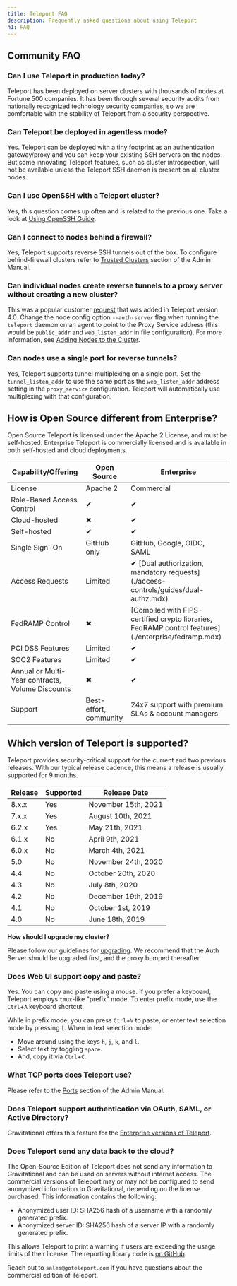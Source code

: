 ```yaml
---
title: Teleport FAQ
description: Frequently asked questions about using Teleport
h1: FAQ
---
```


## Community FAQ

### Can I use Teleport in production today?

Teleport has been deployed on server clusters with thousands of nodes at
Fortune 500 companies. It has been through several security audits from
nationally recognized technology security companies, so we are comfortable with
the stability of Teleport from a security perspective.

### Can Teleport be deployed in agentless mode?

Yes. Teleport can be deployed with a tiny footprint as an authentication
gateway/proxy and you can keep your existing SSH servers on the nodes. But some
innovating Teleport features, such as cluster introspection, will not be
available unless the Teleport SSH daemon is present on all cluster nodes.

### Can I use OpenSSH with a Teleport cluster?

Yes, this question comes up often and is related to the previous one. Take a
look at [Using OpenSSH Guide](./server-access/guides/openssh.mdx).

### Can I connect to nodes behind a firewall?

Yes, Teleport supports reverse SSH tunnels out of the box. To configure
behind-firewall clusters refer to [Trusted Clusters](./setup/admin/trustedclusters.mdx)
section of the Admin Manual.

### Can individual nodes create reverse tunnels to a proxy server without creating a new cluster?

This was a popular customer
[request](https://github.com/gravitational/teleport/issues/803) that was added
in Teleport version 4.0. Change the node config option `--auth-server` flag when
running the `teleport` daemon on an agent to point to the Proxy Service address
(this would be `public_addr` and `web_listen_addr` in file configuration). For
more information, see
[Adding Nodes to the Cluster](./setup/admin/adding-nodes.mdx).

### Can nodes use a single port for reverse tunnels?

Yes, Teleport supports tunnel multiplexing on a single port. Set the
`tunnel_listen_addr` to use the same port as the `web_listen_addr` address
setting in the `proxy_service` configuration. Teleport will automatically use
multiplexing with that configuration.

## How is Open Source different from Enterprise?

Open Source Teleport is licensed under the Apache 2 License, and must be
self-hosted. Enterprise Teleport is commercially licensed and is available in
both self-hosted and cloud deployments.

<table>
  <thead>
    <tr>
      <th>Capability/Offering</th>
      <th>Open Source</th>
      <th>Enterprise</th>
    </tr>
  </thead>

  <tbody>
    <tr>
      <td>License</td>
      <td>Apache 2</td>
      <td>Commercial</td>
    </tr>
    <tr>
      <td>Role-Based Access Control</td>
      <td>&#10004;</td>
      <td>&#10004;</td>
    </tr>
    <tr>
      <td>Cloud-hosted</td>
      <td>&#10006;</td>
      <td>&#10004;</td>
    </tr>
    <tr>
      <td>Self-hosted</td>
      <td>&#10004;</td>
      <td>&#10004;</td>
    </tr>
    <tr>
      <td>Single Sign-On</td>
      <td>GitHub only</td>
      <td>GitHub, Google, OIDC, SAML</td>
    </tr>
    <tr>
      <td>Access Requests</td>
      <td>Limited</td>
      <td>&#10004; [Dual authorization, mandatory requests](./access-controls/guides/dual-authz.mdx)</td>
    </tr>
    <tr>
      <td>FedRAMP Control</td>
      <td>&#10006;</td>
      <td>[Compiled with FIPS-certified crypto libraries, FedRAMP control features](./enterprise/fedramp.mdx)</td>
    </tr>
    <tr>
      <td>PCI DSS Features</td>
      <td>Limited</td>
      <td>&#10004;</td>
    </tr>
    <tr>
      <td>SOC2 Features</td>
      <td>Limited</td>
      <td>&#10004;</td>
    </tr>
    <tr>
      <td>Annual or Multi-Year contracts, Volume Discounts</td>
      <td>&#10006;</td>
      <td>&#10004;</td>
    </tr>
    <tr>
      <td>Support</td>
      <td>Best-effort, community</td>
      <td>24x7 support with premium SLAs & account managers</td>
    </tr>
  </tbody>
</table>

## Which version of Teleport is supported?

Teleport provides security-critical support for the current and two previous releases. With our typical release cadence, this means a release is usually supported for 9 months.

| Release | Supported | Release Date        |
| --------|-----------| --------------------|
| 8.x.x   | Yes       | November 15th, 2021 |
| 7.x.x   | Yes       | August 10th, 2021   |
| 6.2.x   | Yes       | May 21th, 2021      |
| 6.1.x   | No        | April 9th, 2021     |
| 6.0.x   | No        | March 4th, 2021     |
| 5.0     | No        | November 24th, 2020 |
| 4.4     | No        | October 20th, 2020  |
| 4.3     | No        | July 8th, 2020      |
| 4.2     | No        | December 19th, 2019 |
| 4.1     | No        | October 1st, 2019   |
| 4.0     | No        | June 18th, 2019     |

**How should I upgrade my cluster?**

Please follow our guidelines for [upgrading](./setup/admin/graceful-restarts.mdx).
We recommend that the Auth Server should be upgraded first, and the proxy bumped thereafter.

### Does Web UI support copy and paste?

Yes. You can copy and paste using a mouse. If you prefer a keyboard, Teleport employs
`tmux`-like "prefix" mode. To enter prefix mode, use the `Ctrl`+`A` keyboard shortcut.

While in prefix mode, you can press `Ctrl`+`V` to paste, or enter text selection
mode by pressing `[`. When in text selection mode:

- Move around using the keys `h`, `j`, `k`, and `l`.
- Select text by toggling `space`.
- And, copy it via `Ctrl`+`C`.

### What TCP ports does Teleport use?

Please refer to the [Ports](./setup/reference/networking.mdx) section of the Admin Manual.

### Does Teleport support authentication via OAuth, SAML, or Active Directory?

Gravitational offers this feature for the [Enterprise versions of Teleport](enterprise/introduction.mdx).

### Does Teleport send any data back to the cloud?

The Open-Source Edition of Teleport does not send any information to
Gravitational and can be used on servers without internet access. The
commercial versions of Teleport may or may not be configured to send anonymized information to Gravitational, depending on the license purchased. This information contains the following:

- Anonymized user ID: SHA256 hash of a username with a randomly generated prefix.
- Anonymized server ID: SHA256 hash of a server IP with a randomly generated prefix.

This allows Teleport to print a warning if users are exceeding the usage limits
of their license. The reporting library code is
[on GitHub](https://github.com/gravitational/reporting).

Reach out to `sales@goteleport.com` if you have questions about the commercial
edition of Teleport.
